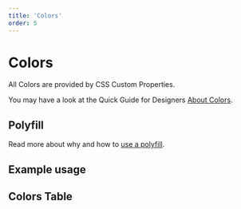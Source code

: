 ```yaml
---
title: 'Colors'
order: 5
---
```




# Colors

All Colors are provided by CSS Custom Properties.

You may have a look at the Quick Guide for Designers [About Colors](/quickguide-designer/colors).

## Polyfill

Read more about why and how to [use a polyfill](/uilib/usage/customisation/styling/polyfill).

## Example usage

<ColorsExample />

## Colors Table

<ColorsTable />
